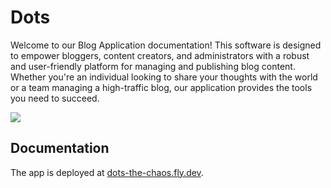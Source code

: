# Dots

Welcome to our Blog Application documentation! This software is designed to empower bloggers, content creators, and administrators with a robust and user-friendly platform for managing and publishing blog content. Whether you're an individual looking to share your thoughts with the world or a team managing a high-traffic blog, our application provides the tools you need to succeed.

![](../public/home.svg)

## Documentation

The app is deployed at [dots-the-chaos.fly.dev](https://dots-the-chaos.fly.dev).

